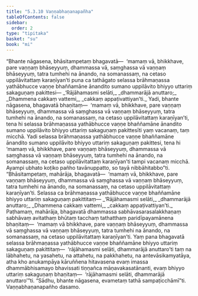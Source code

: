 ```yaml
---
title: "5.3.10 Vaṇṇabhaṇanapañha"
tableOfContents: false
sidebar:
  order: 2
type: "tipitaka"
basket: "su"
book: "mi"
---
```



<DynamicBreadcrumb />

<Division number="147" book="mi" bookNo="28">

<Paragraph number="836" book="mi">
“Bhante nāgasena, bhāsitampetaṃ bhagavatā—  ‘mamaṃ vā, bhikkhave, pare vaṇṇaṃ bhāseyyuṃ, dhammassa vā, saṃghassa vā vaṇṇaṃ bhāseyyuṃ, tatra tumhehi na ānando, na somanassaṃ, na cetaso uppilāvitattaṃ karaṇīyan’ti puna ca tathāgato selassa brāhmaṇassa yathābhucce vaṇṇe bhaññamāne ānandito sumano uppilāvito bhiyyo uttariṃ sakaguṇaṃ pakittesi—
</Paragraph>

<Paragraph number="837" type="verses" book="mi">
_‘Rājāhamasmi selāti,_  
_dhammarājā anuttaro;_  
_Dhammena cakkaṃ vattemi,_  
_cakkaṃ appaṭivattiyan’ti._  

</Paragraph>

<Paragraph number="838" book="mi">
Yadi, bhante nāgasena, bhagavatā bhaṇitaṃ—  ‘mamaṃ vā, bhikkhave, pare vaṇṇaṃ bhāseyyuṃ, dhammassa vā saṃghassa vā vaṇṇaṃ bhāseyyuṃ, tatra tumhehi na ānando, na somanassaṃ, na cetaso uppilāvitattaṃ karaṇīyan’ti, tena hi selassa brāhmaṇassa yathābhucce vaṇṇe bhaññamāne ānandito sumano uppilāvito bhiyyo uttariṃ sakaguṇaṃ pakittesīti yaṃ vacanaṃ, taṃ micchā. Yadi selassa brāhmaṇassa yathābhucce vaṇṇe bhaññamāne ānandito sumano uppilāvito bhiyyo uttariṃ sakaguṇaṃ pakittesi, tena hi ‘mamaṃ vā, bhikkhave, pare vaṇṇaṃ bhāseyyuṃ, dhammassa vā saṃghassa vā vaṇṇaṃ bhāseyyuṃ, tatra tumhehi na ānando, na somanassaṃ, na cetaso uppilāvitattaṃ karaṇīyan’ti tampi vacanaṃ micchā. Ayampi ubhato koṭiko pañho tavānuppatto, so tayā nibbāhitabbo”ti.
</Paragraph>

<Paragraph number="839" book="mi">
“Bhāsitampetaṃ, mahārāja, bhagavatā—  ‘mamaṃ vā, bhikkhave, pare vaṇṇaṃ bhāseyyuṃ, dhammassa vā saṃghassa vā vaṇṇaṃ bhāseyyuṃ, tatra tumhehi na ānando, na somanassaṃ, na cetaso uppilāvitattaṃ karaṇīyan’ti. Selassa ca brāhmaṇassa yathābhucce vaṇṇe bhaññamāne bhiyyo uttariṃ sakaguṇaṃ pakittitaṃ—
</Paragraph>

<Paragraph number="840" type="verses" book="mi">
_‘Rājāhamasmi selāti,_  
_dhammarājā anuttaro;_  
_Dhammena cakkaṃ vattemi,_  
_cakkaṃ appaṭivattiyan’ti._  

</Paragraph>

<Paragraph number="841" book="mi">
Paṭhamaṃ, mahārāja, bhagavatā dhammassa sabhāvasarasalakkhaṇaṃ sabhāvaṃ avitathaṃ bhūtaṃ tacchaṃ tathatthaṃ paridīpayamānena bhaṇitaṃ—  ‘mamaṃ vā bhikkhave, pare vaṇṇaṃ bhāseyyuṃ, dhammassa vā saṃghassa vā vaṇṇaṃ bhāseyyuṃ, tatra tumhehi na ānando, na somanassaṃ, na cetaso uppilāvitattaṃ karaṇīyan’ti. Yaṃ pana bhagavatā selassa brāhmaṇassa yathābhucce vaṇṇe bhaññamāne bhiyyo uttariṃ sakaguṇaṃ pakittitaṃ—  ‘rājāhamasmi selāti, dhammarājā anuttaro’ti taṃ na lābhahetu, na yasahetu, na attahetu, na pakkhahetu, na antevāsikamyatāya, atha kho anukampāya kāruññena hitavasena evaṃ imassa dhammābhisamayo bhavissati tiṇṇañca māṇavakasatānanti, evaṃ bhiyyo uttariṃ sakaguṇaṃ bhaṇitaṃ—  ‘rājāhamasmi selāti, dhammarājā anuttaro’”ti. “Sādhu, bhante nāgasena, evametaṃ tathā sampaṭicchāmī”ti.

</Paragraph>
</Division>

<Paragraph number="842" type="center" book="mi">
Vaṇṇabhaṇanapañho dasamo.
</Paragraph>